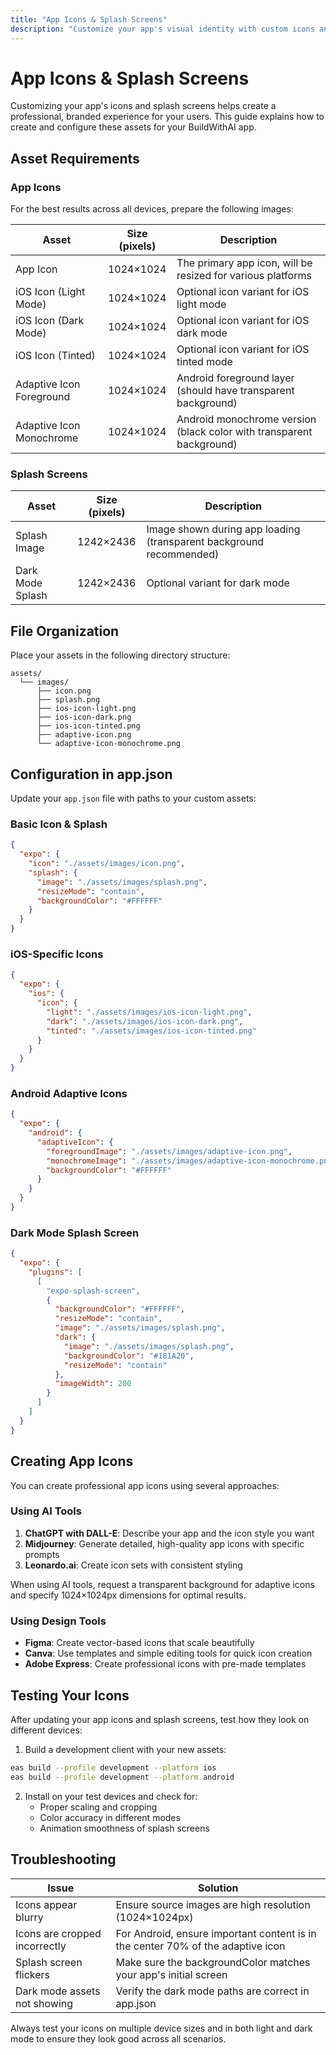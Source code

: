 ```yaml
---
title: "App Icons & Splash Screens"
description: "Customize your app's visual identity with custom icons and splash screens"
---
```


# App Icons & Splash Screens

Customizing your app's icons and splash screens helps create a professional, branded experience for your users. This guide explains how to create and configure these assets for your BuildWithAI app.

## Asset Requirements

### App Icons

For the best results across all devices, prepare the following images:

| Asset | Size (pixels) | Description |
|-------|--------------|-------------|
| App Icon | 1024×1024 | The primary app icon, will be resized for various platforms |
| iOS Icon (Light Mode) | 1024×1024 | Optional icon variant for iOS light mode |
| iOS Icon (Dark Mode) | 1024×1024 | Optional icon variant for iOS dark mode |
| iOS Icon (Tinted) | 1024×1024 | Optional icon variant for iOS tinted mode |
| Adaptive Icon Foreground | 1024×1024 | Android foreground layer (should have transparent background) |
| Adaptive Icon Monochrome | 1024×1024 | Android monochrome version (black color with transparent background) |

### Splash Screens

| Asset | Size (pixels) | Description |
|-------|--------------|-------------|
| Splash Image | 1242×2436 | Image shown during app loading (transparent background recommended) |
| Dark Mode Splash | 1242×2436 | Optional variant for dark mode |

## File Organization

Place your assets in the following directory structure:

```
assets/
  └── images/
      ├── icon.png
      ├── splash.png
      ├── ios-icon-light.png
      ├── ios-icon-dark.png
      ├── ios-icon-tinted.png
      ├── adaptive-icon.png
      └── adaptive-icon-monochrome.png
```

## Configuration in app.json

Update your `app.json` file with paths to your custom assets:

### Basic Icon & Splash

```json
{
  "expo": {
    "icon": "./assets/images/icon.png",
    "splash": {
      "image": "./assets/images/splash.png",
      "resizeMode": "contain",
      "backgroundColor": "#FFFFFF"
    }
  }
}
```

### iOS-Specific Icons

```json
{
  "expo": {
    "ios": {
      "icon": {
        "light": "./assets/images/ios-icon-light.png",
        "dark": "./assets/images/ios-icon-dark.png",
        "tinted": "./assets/images/ios-icon-tinted.png"
      }
    }
  }
}
```

### Android Adaptive Icons

```json
{
  "expo": {
    "android": {
      "adaptiveIcon": {
        "foregroundImage": "./assets/images/adaptive-icon.png",
        "monochromeImage": "./assets/images/adaptive-icon-monochrome.png",
        "backgroundColor": "#FFFFFF"
      }
    }
  }
}
```

### Dark Mode Splash Screen

```json
{
  "expo": {
    "plugins": [
      [
        "expo-splash-screen",
        {
          "backgroundColor": "#FFFFFF",
          "resizeMode": "contain",
          "image": "./assets/images/splash.png",
          "dark": {
            "image": "./assets/images/splash.png",
            "backgroundColor": "#181A20",
            "resizeMode": "contain"
          },
          "imageWidth": 200
        }
      ]
    ]
  }
}
```

## Creating App Icons

You can create professional app icons using several approaches:

### Using AI Tools

1. **ChatGPT with DALL-E**: Describe your app and the icon style you want
2. **Midjourney**: Generate detailed, high-quality app icons with specific prompts
3. **Leonardo.ai**: Create icon sets with consistent styling

<Tip>
When using AI tools, request a transparent background for adaptive icons and specify 1024×1024px dimensions for optimal results.
</Tip>

### Using Design Tools

- **Figma**: Create vector-based icons that scale beautifully
- **Canva**: Use templates and simple editing tools for quick icon creation
- **Adobe Express**: Create professional icons with pre-made templates

## Testing Your Icons

After updating your app icons and splash screens, test how they look on different devices:

1. Build a development client with your new assets:

```bash
eas build --profile development --platform ios
eas build --profile development --platform android
```

2. Install on your test devices and check for:
   - Proper scaling and cropping
   - Color accuracy in different modes
   - Animation smoothness of splash screens

## Troubleshooting

| Issue | Solution |
|-------|----------|
| Icons appear blurry | Ensure source images are high resolution (1024×1024px) |
| Icons are cropped incorrectly | For Android, ensure important content is in the center 70% of the adaptive icon |
| Splash screen flickers | Make sure the backgroundColor matches your app's initial screen |
| Dark mode assets not showing | Verify the dark mode paths are correct in app.json |

<Warning>
Always test your icons on multiple device sizes and in both light and dark mode to ensure they look good across all scenarios.
</Warning>
